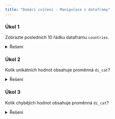 ```yaml
---
title: "Domácí cvičení - Manipulace s dataframy"
---
```


### Úkol 1

Zobrazte posledních 10 řádku dataframu `countries`.

<details>
<summary>Řešení</summary>
``` r
tail(countries, 10)
#nebo
slice_tail(countries, n = 10)
```
</details>

### Úkol 2

Kolik unikátních hodnot obsahuje proměnná `di_cat`?

<details>
<summary>Řešení</summary>
``` r
length(unique(countries$di_cat))
#nebo
unique(countries$di_cat) %>% length()
```
</details>

### Úkol 3

Kolik chybějích hodnot obsahuje proměnná `di_cat`?

<details>
<summary>Řešení</summary>
``` r
sum(is.na(countries$di_cat))
#nebo
is.na(countries$di_cat) %>% sum() #proměnná di_cat obsahuje 1 chybějící hodnotu
```
</details>

